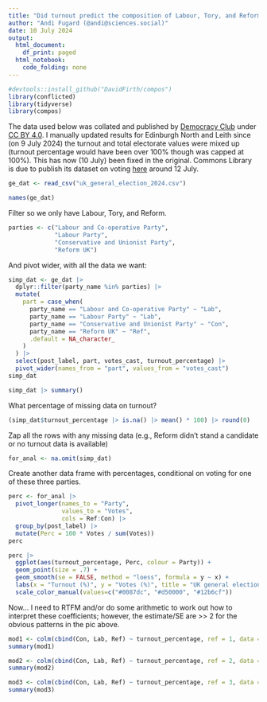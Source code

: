 ```yaml
---
title: "Did turnout predict the composition of Labour, Tory, and Reform votes in the 2024 UK general election?"
author: "Andi Fugard (@andi@sciences.social)"
date: 10 July 2024
output:
  html_document:
    df_print: paged
  html_notebook:
    code_folding: none
---
```


```r
#devtools::install_github("DavidFirth/compos")
library(conflicted)
library(tidyverse)
library(compos)
```




The data used below was collated and published by [Democracy Club](https://candidates.democracyclub.org.uk/data/?election_id=parl.2024-07-04&field_group=results) under [CC BY 4.0](https://creativecommons.org/licenses/by/4.0/). I manually updated results for Edinburgh North and Leith since (on 9 July 2024) the turnout and total electorate values were mixed up (turnout percentage would have been over 100% though was capped at 100%). This has now (10 July) been fixed in the original. Commons Library is due to publish its dataset on voting [here](https://commonslibrary.parliament.uk/research-briefings/cbp-10009/) around 12 July.


```r
ge_dat <- read_csv("uk_general_election_2024.csv")
```

```r
names(ge_dat)
```


Filter so we only have Labour, Tory, and Reform.

```r
parties <- c("Labour and Co-operative Party",
             "Labour Party",
             "Conservative and Unionist Party",
             "Reform UK")
```


And pivot wider, with all the data we want:

```r
simp_dat <- ge_dat |>
  dplyr::filter(party_name %in% parties) |>
  mutate(
    part = case_when(
      party_name == "Labour and Co-operative Party" ~ "Lab",
      party_name == "Labour Party" ~ "Lab",
      party_name == "Conservative and Unionist Party" ~ "Con",
      party_name == "Reform UK" ~ "Ref",     
      .default = NA_character_
    )
  ) |>
  select(post_label, part, votes_cast, turnout_percentage) |>
  pivot_wider(names_from = "part", values_from = "votes_cast")
simp_dat
```


```r
simp_dat |> summary()
```

What percentage of missing data on turnout?

```r
(simp_dat$turnout_percentage |> is.na() |> mean() * 100) |> round(0)
```


Zap all the rows with any missing data (e.g., Reform didn't stand a candidate or no turnout data is available)

```r
for_anal <- na.omit(simp_dat)
```

Create another data frame with percentages, conditional on voting for one of these three parties.

```r
perc <- for_anal |>
  pivot_longer(names_to = "Party",
               values_to = "Votes",
               cols = Ref:Con) |>
  group_by(post_label) |>
  mutate(Perc = 100 * Votes / sum(Votes))
perc
```


```r
perc |>
  ggplot(aes(turnout_percentage, Perc, colour = Party)) +
  geom_point(size = .7) +
  geom_smooth(se = FALSE, method = "loess", formula = y ~ x) +
  labs(x = "Turnout (%)", y = "Votes (%)", title = "UK general election 2024", caption = "Percentage votes are conditional on voting Tory, Labour, or Reform") +
  scale_color_manual(values=c("#0087dc", "#d50000", "#12b6cf"))
```




Now... I need to RTFM and/or do some arithmetic to work out how to interpret these coefficients; however, the estimate/SE are >> 2 for the obvious patterns in the pic above.

```r
mod1 <- colm(cbind(Con, Lab, Ref) ~ turnout_percentage, ref = 1, data = for_anal)
summary(mod1)
```


```r
mod2 <- colm(cbind(Con, Lab, Ref) ~ turnout_percentage, ref = 2, data = for_anal)
summary(mod2)
```


```r
mod3 <- colm(cbind(Con, Lab, Ref) ~ turnout_percentage, ref = 3, data = for_anal)
summary(mod3)
```
